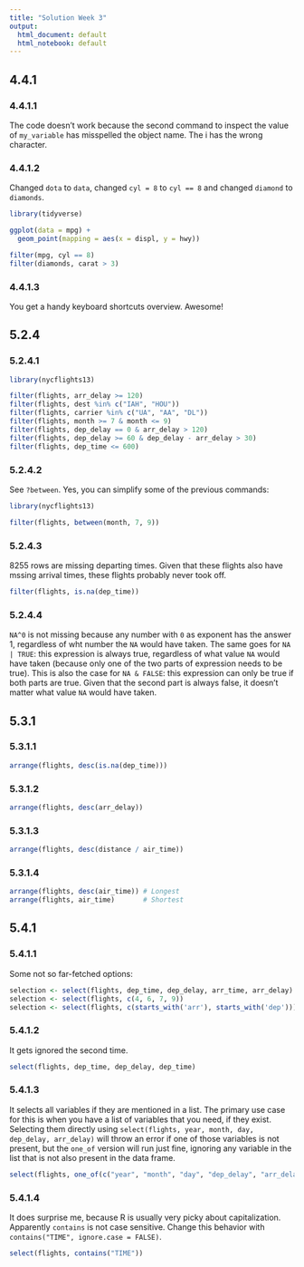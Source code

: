 ```yaml
---
title: "Solution Week 3"
output:
  html_document: default
  html_notebook: default
---
```


## 4.4.1

### 4.4.1.1

The code doesn't work because the second command to inspect the value of ```my_variable``` has misspelled the object name. The i has the wrong character.

### 4.4.1.2

Changed ```dota``` to ```data```, changed ```cyl = 8``` to ```cyl == 8``` and changed ```diamond``` to ```diamonds```.

```r
library(tidyverse)

ggplot(data = mpg) + 
  geom_point(mapping = aes(x = displ, y = hwy))

filter(mpg, cyl == 8)
filter(diamonds, carat > 3)
```

### 4.4.1.3

You get a handy keyboard shortcuts overview. Awesome!

## 5.2.4

### 5.2.4.1

```r
library(nycflights13)

filter(flights, arr_delay >= 120)
filter(flights, dest %in% c("IAH", "HOU"))
filter(flights, carrier %in% c("UA", "AA", "DL"))
filter(flights, month >= 7 & month <= 9)
filter(flights, dep_delay == 0 & arr_delay > 120)
filter(flights, dep_delay >= 60 & dep_delay - arr_delay > 30)
filter(flights, dep_time <= 600)
```

### 5.2.4.2

See ```?between```. Yes, you can simplify some of the previous commands:

```r
library(nycflights13)

filter(flights, between(month, 7, 9))

```

### 5.2.4.3

8255 rows are missing departing times. Given that these flights also have mssing arrival times, these flights probably never took off.

```r
filter(flights, is.na(dep_time))
```

### 5.2.4.4

```NA^0``` is not missing because any number with ```0``` as exponent has the answer 1, regardless of wht number the ```NA``` would have taken. The same goes for ```NA | TRUE```: this expression is always true, regardless of what value ```NA``` would have taken (because only one of the two parts of expression needs to be true). This is also the case for ```NA & FALSE```: this expression can only be true if both parts are true. Given that the second part is always false, it doesn't matter what value ```NA``` would have taken.

## 5.3.1

### 5.3.1.1

```r
arrange(flights, desc(is.na(dep_time)))
```

### 5.3.1.2

```r
arrange(flights, desc(arr_delay))
```

### 5.3.1.3
```r
arrange(flights, desc(distance / air_time))
```

### 5.3.1.4

```r
arrange(flights, desc(air_time)) # Longest
arrange(flights, air_time)       # Shortest
```

## 5.4.1

### 5.4.1.1

Some not so far-fetched options:
```r
selection <- select(flights, dep_time, dep_delay, arr_time, arr_delay)
selection <- select(flights, c(4, 6, 7, 9))
selection <- select(flights, c(starts_with('arr'), starts_with('dep')))
```

### 5.4.1.2

It gets ignored the second time.

```r
select(flights, dep_time, dep_delay, dep_time)
```

### 5.4.1.3

It selects all variables if they are mentioned in a list. The primary use case for this is when you have a list of variables that you need, if they exist. Selecting them directly using ```select(flights, year, month, day, dep_delay, arr_delay)``` will throw an error if one of those variables is not present, but the ```one_of``` version will run just fine, ignoring any variable in the list that is not also present in the data frame.

```r
select(flights, one_of(c("year", "month", "day", "dep_delay", "arr_delay")))
```

### 5.4.1.4

It does surprise me, because R is usually very picky about capitalization. Apparently ```contains``` is not case sensitive. Change this behavior with ```contains("TIME", ignore.case = FALSE)```.

```r
select(flights, contains("TIME"))
```